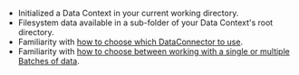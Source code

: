 
<Prerequisites>

- Initialized a Data Context in your current working directory.
- Filesystem data available in a sub-folder of your Data Context's root directory.
- Familiarity with [how to choose which DataConnector to use](../../how_to_choose_which_dataconnector_to_use.md).
- Familiarity with [how to choose between working with a single or multiple Batches of data](../../how_to_choose_between_working_with_a_single_or_multiple_batches_of_data.md).

</Prerequisites>